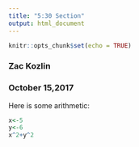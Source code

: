 ```yaml
---
title: "5:30 Section"
output: html_document
---
```


```r
knitr::opts_chunk$set(echo = TRUE)
```


### Zac Kozlin 
### October 15,2017

Here is some arithmetic: 
```r
x<-5
y<-6
x^2+y^2
```

